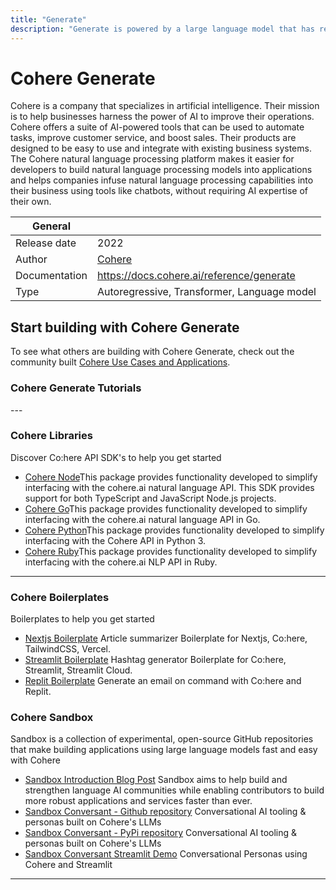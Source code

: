```yaml
---
title: "Generate"
description: "Generate is powered by a large language model that has read billions of words, learning the patterns and idiosyncrasies of sentences. Using this knowledge, it writes content, predicts outcomes or answers questions at your command"
---
```


# Cohere Generate
  Cohere is a company that specializes in artificial intelligence. Their mission
  is to help businesses harness the power of AI to improve their operations.
  Cohere offers a suite of AI-powered tools that can be used to automate tasks,
  improve customer service, and boost sales. Their products are designed to be
  easy to use and integrate with existing business systems. The Cohere natural
  language processing platform makes it easier for developers to build natural
  language processing models into applications and helps companies infuse
  natural language processing capabilities into their business using tools like
  chatbots, without requiring AI expertise of their own.

| General  |  |
| --- | --- |
| Release date |  2022 |
| Author | [Cohere](https://cohere.ai/)  |
| Documentation | https://docs.cohere.ai/reference/generate |
| Type | Autoregressive, Transformer, Language model |


## Start building with Cohere Generate
To see what others are building with Cohere Generate, check out the community built [Cohere Use Cases and Applications](/apps/tech/cohere/generate).


### Cohere Generate Tutorials
<TechTutorials/>
---


### Cohere Libraries
Discover Co:here API SDK's to help you get started

* [Cohere Node](https://github.com/cohere-ai/cohere-node)This package provides functionality developed to simplify interfacing with the cohere.ai natural language API. This SDK provides support for both TypeScript and JavaScript Node.js projects.
* [Cohere Go](https://github.com/cohere-ai/cohere-go)This package provides functionality developed to simplify interfacing with the cohere.ai natural language API in Go.
* [Cohere Python](https://github.com/cohere-ai/cohere-python)This package provides functionality developed to simplify interfacing with the Cohere API in Python 3.
* [Cohere Ruby](https://github.com/cohere-ai/cohere-ruby)This package provides functionality developed to simplify interfacing with the cohere.ai NLP API in Ruby.


---

### Cohere Boilerplates
Boilerplates to help you get started

* [Nextjs Boilerplate](https://github.com/lablab-ai/nextjs-cohere-boilerplate) Article summarizer Boilerplate for Nextjs, Co:here, TailwindCSS, Vercel.
* [Streamlit Boilerplate](https://github.com/lablab-ai/streamlit-cohere-boilerplate) Hashtag generator Boilerplate for Co:here, Streamlit, Streamlit Cloud.
* [Replit Boilerplate](https://replit.com/@ezzcodeezzlife/Cohere-Boilerplate?v=1) Generate an email on command with Co:here and Replit.


### Cohere Sandbox
Sandbox is a collection of experimental, open-source GitHub repositories that make building applications using large language models fast and easy with Cohere
* [Sandbox Introduction Blog Post](https://txt.cohere.ai/introducing-sandbox-coheres-experimental-open-source-initiative/) Sandbox aims to help build and strengthen language AI communities while enabling contributors to build more robust applications and services faster than ever.
* [Sandbox Conversant - Github repository](https://github.com/cohere-ai/sandbox-conversant-lib) Conversational AI tooling & personas built on Cohere's LLMs
* [Sandbox Conversant - PyPi repository](https://pypi.org/project/conversant/) Conversational AI tooling & personas built on Cohere's LLMs
* [Sandbox Conversant Streamlit Demo](https://conversant.streamlit.app/) Conversational Personas using Cohere and Streamlit

---
